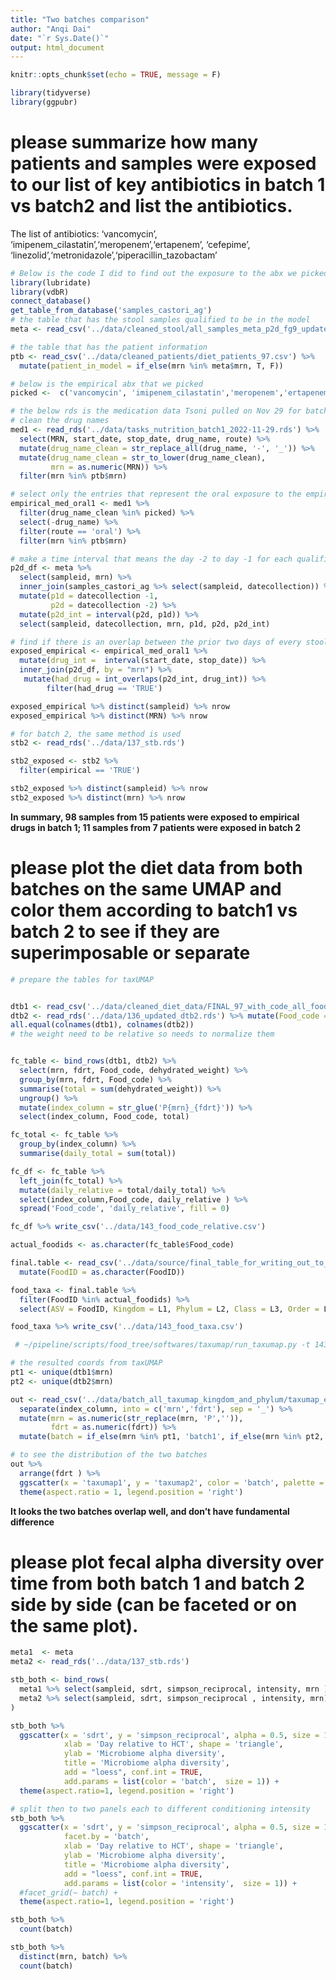 ```yaml
---
title: "Two batches comparison"
author: "Anqi Dai"
date: "`r Sys.Date()`"
output: html_document
---
```


```r
knitr::opts_chunk$set(echo = TRUE, message = F)
```

```r
library(tidyverse)
library(ggpubr)
```

# please summarize how many patients and samples were exposed to our list of key antibiotics in batch 1 vs batch2 and list the antibiotics.

The list of antibiotics: 'vancomycin', 'imipenem_cilastatin','meropenem','ertapenem', 'cefepime', 'linezolid','metronidazole','piperacillin_tazobactam'

```r
# Below is the code I did to find out the exposure to the abx we picked orally
library(lubridate)
library(vdbR)
connect_database()
get_table_from_database('samples_castori_ag')
# the table that has the stool samples qualified to be in the model
meta <- read_csv('../data/cleaned_stool/all_samples_meta_p2d_fg9_updated.csv')

# the table that has the patient information
ptb <- read_csv('../data/cleaned_patients/diet_patients_97.csv') %>% 
  mutate(patient_in_model = if_else(mrn %in% meta$mrn, T, F))

# below is the empirical abx that we picked 
picked <-  c('vancomycin', 'imipenem_cilastatin','meropenem','ertapenem', 'cefepime', 'linezolid','metronidazole','piperacillin_tazobactam')

# the below rds is the medication data Tsoni pulled on Nov 29 for batch 1 
# clean the drug names
med1 <- read_rds('../data/tasks_nutrition_batch1_2022-11-29.rds') %>% 
  select(MRN, start_date, stop_date, drug_name, route) %>% 
  mutate(drug_name_clean = str_replace_all(drug_name, '-', '_')) %>% 
  mutate(drug_name_clean = str_to_lower(drug_name_clean),
         mrn = as.numeric(MRN)) %>% 
  filter(mrn %in% ptb$mrn)

# select only the entries that represent the oral exposure to the empirical drugs
empirical_med_oral1 <- med1 %>% 
  filter(drug_name_clean %in% picked) %>% 
  select(-drug_name) %>% 
  filter(route == 'oral') %>% 
  filter(mrn %in% ptb$mrn)

# make a time interval that means the day -2 to day -1 for each qualified stool sample
p2d_df <- meta %>% 
  select(sampleid, mrn) %>% 
  inner_join(samples_castori_ag %>% select(sampleid, datecollection)) %>% 
  mutate(p1d = datecollection -1,
         p2d = datecollection -2) %>% 
  mutate(p2d_int = interval(p2d, p1d)) %>% 
  select(sampleid, datecollection, mrn, p1d, p2d, p2d_int)

# find if there is an overlap between the prior two days of every stool sample and the administering of the oral empirical drugs, and identify the exposed stool samples
exposed_empirical <- empirical_med_oral1 %>% 
  mutate(drug_int =  interval(start_date, stop_date)) %>% 
  inner_join(p2d_df, by = "mrn") %>% 
   mutate(had_drug = int_overlaps(p2d_int, drug_int)) %>% 
        filter(had_drug == 'TRUE')

exposed_empirical %>% distinct(sampleid) %>% nrow
exposed_empirical %>% distinct(MRN) %>% nrow
```

```r
# for batch 2, the same method is used 
stb2 <- read_rds('../data/137_stb.rds')

stb2_exposed <- stb2 %>% 
  filter(empirical == 'TRUE')

stb2_exposed %>% distinct(sampleid) %>% nrow
stb2_exposed %>% distinct(mrn) %>% nrow
```

**In summary, 98 samples from 15 patients were exposed to empirical drugs in batch 1; 11 samples from 7 patients were exposed in batch 2**

# please plot the diet data from both batches on the same UMAP and color  them according to batch1 vs batch 2 to see if they are superimposable or separate

```r
# prepare the tables for taxUMAP


dtb1 <- read_csv('../data/cleaned_diet_data/FINAL_97_with_code_all_foods_drt_with_EN_finalized.csv')
dtb2 <- read_rds('../data/136_updated_dtb2.rds') %>% mutate(Food_code = as.numeric(Food_code))
all.equal(colnames(dtb1), colnames(dtb2))
# the weight need to be relative so needs to normalize them 


fc_table <- bind_rows(dtb1, dtb2) %>% 
  select(mrn, fdrt, Food_code, dehydrated_weight) %>% 
  group_by(mrn, fdrt, Food_code) %>% 
  summarise(total = sum(dehydrated_weight)) %>% 
  ungroup() %>% 
  mutate(index_column = str_glue('P{mrn}_{fdrt}')) %>% 
  select(index_column, Food_code, total)

fc_total <- fc_table %>% 
  group_by(index_column) %>% 
  summarise(daily_total = sum(total))

fc_df <- fc_table %>% 
  left_join(fc_total) %>% 
  mutate(daily_relative = total/daily_total) %>% 
  select(index_column,Food_code, daily_relative ) %>% 
  spread('Food_code', 'daily_relative', fill = 0)

fc_df %>% write_csv('../data/143_food_code_relative.csv')
```
```r
actual_foodids <- as.character(fc_table$Food_code)

final.table <- read_csv('../data/source/final_table_for_writing_out_to_newick.csv') %>% 
  mutate(FoodID = as.character(FoodID))

food_taxa <- final.table %>% 
  filter(FoodID %in% actual_foodids) %>% 
  select(ASV = FoodID, Kingdom = L1, Phylum = L2, Class = L3, Order = L4) 

food_taxa %>% write_csv('../data/143_food_taxa.csv')
```

```r
 # ~/pipeline/scripts/food_tree/softwares/taxumap/run_taxumap.py -t 143_food_taxa.csv -m 143_food_code_relative.csv --agg_levels Kingdom/Phylum -n 173 --weights 1/0.5 --outdir batch_all_taxumap_kingdom_and_phylum 
```

```r
# the resulted coords from taxUMAP
pt1 <- unique(dtb1$mrn)
pt2 <- unique(dtb2$mrn)

out <- read_csv('../data/batch_all_taxumap_kingdom_and_phylum/taxumap_embedding.csv') %>% 
  separate(index_column, into = c('mrn','fdrt'), sep = '_') %>% 
  mutate(mrn = as.numeric(str_replace(mrn, 'P','')),
         fdrt = as.numeric(fdrt)) %>% 
  mutate(batch = if_else(mrn %in% pt1, 'batch1', if_else(mrn %in% pt2, 'batch2', 'NA')))

# to see the distribution of the two batches
out %>% 
  arrange(fdrt ) %>% 
  ggscatter(x = 'taxumap1', y = 'taxumap2', color = 'batch', palette = 'nejm', alpha = 0.1, facet.by = 'batch') +
  theme(aspect.ratio = 1, legend.position = 'right')
```

**It looks the two batches overlap well, and don't have fundamental difference**


# please plot fecal alpha diversity over time from both batch 1 and batch 2 side by side (can be faceted or on the same plot).

```r
meta1  <- meta 
meta2 <- read_rds('../data/137_stb.rds')

stb_both <- bind_rows(
  meta1 %>% select(sampleid, sdrt, simpson_reciprocal, intensity, mrn ) %>% mutate(batch = 'batch1'),
  meta2 %>% select(sampleid, sdrt, simpson_reciprocal , intensity, mrn) %>% mutate(batch = 'batch2')
)

stb_both %>% 
  ggscatter(x = 'sdrt', y = 'simpson_reciprocal', alpha = 0.5, size = 1, color = 'batch',palette = 'nejm',
            xlab = 'Day relative to HCT', shape = 'triangle',
            ylab = 'Microbiome alpha diversity',
            title = 'Microbiome alpha diversity',
            add = "loess", conf.int = TRUE, 
            add.params = list(color = 'batch',  size = 1)) +
  theme(aspect.ratio=1, legend.position = 'right') 
```
```r
# split then to two panels each to different conditioning intensity
stb_both %>% 
  ggscatter(x = 'sdrt', y = 'simpson_reciprocal', alpha = 0.5, size = 1, color = 'intensity',palette = 'lancet',
            facet.by = 'batch',
            xlab = 'Day relative to HCT', shape = 'triangle',
            ylab = 'Microbiome alpha diversity',
            title = 'Microbiome alpha diversity',
            add = "loess", conf.int = TRUE, 
            add.params = list(color = 'intensity',  size = 1)) +
  #facet_grid(~ batch) +
  theme(aspect.ratio=1, legend.position = 'right') 

stb_both %>% 
  count(batch)

stb_both %>% 
  distinct(mrn, batch) %>% 
  count(batch)
```

